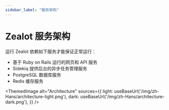 ```yaml
---
sidebar_label: "服务架构"
---
```



# Zealot 服务架构

运行 Zealot 依赖如下服务才能保证正常运行：

- 基于 Ruby on Rails 运行的网页和 API 服务
- Sidekiq 提供后台的异步任务管理服务
- PostgreSQL 数据库服务
- Redis 缓存服务

<ThemedImage
  alt="Architecture"
  sources={{
    light: useBaseUrl('/img/zh-Hans/architecture-light.png'),
    dark: useBaseUrl('/img/zh-Hans/architecture-dark.png'),
  }}
/>
